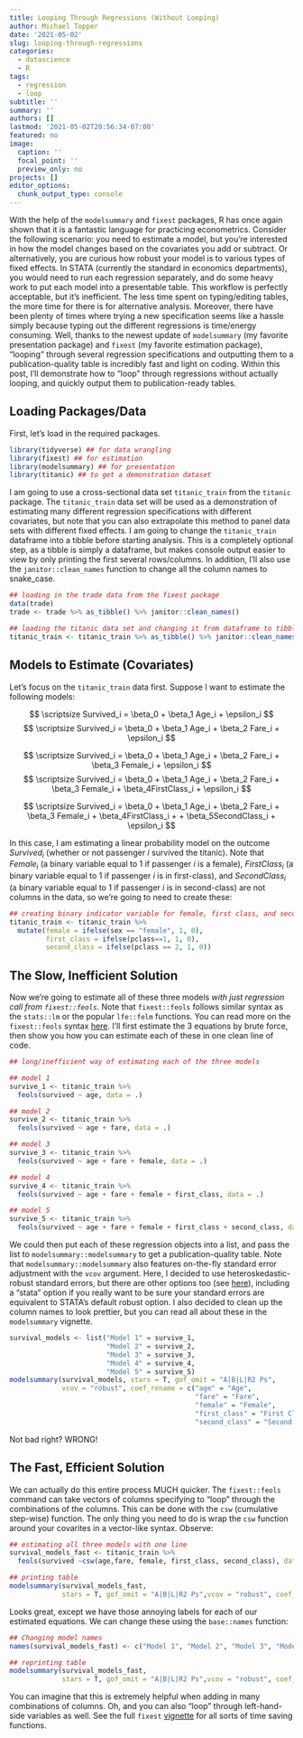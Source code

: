 ```yaml
---
title: Looping Through Regressions (Without Looping)
author: Michael Topper
date: '2021-05-02'
slug: looping-through-regressions
categories:
  - datascience
  - R
tags:
  - regression
  - loop
subtitle: ''
summary: ''
authors: []
lastmod: '2021-05-02T20:56:34-07:00'
featured: no
image:
  caption: ''
  focal_point: ''
  preview_only: no
projects: []
editor_options: 
  chunk_output_type: console
---
```


With the help of the `modelsummary` and `fixest` packages, R has once again shown that it is a fantastic language for practicing econometrics. Consider the following scenario: you need to estimate a model, but you're interested in how the model changes based on the covariates you add or subtract. Or alternatively, you are curious how robust your model is to various types of fixed effects. In STATA (currently the standard in economics departments), you would need to run each regression separately, and do some heavy work to put each model into a presentable table. This workflow is perfectly acceptable, but it's inefficient. The less time spent on typing/editing tables, the more time for there is for alternative analysis. Moreover, there have been plenty of times where trying a new specification seems like a hassle simply because typing out the different regressions is time/energy consuming. Well, thanks to the newest update of `modelsummary` (my favorite presentation package) and `fixest` (my favorite estimation package), "looping" through several regression specifications and outputting them to a publication-quality table is incredibly fast and light on coding. Within this post, I'll demonstrate how to "loop" through regressions without actually looping, and quickly output them to publication-ready tables.

## Loading Packages/Data

First, let's load in the required packages.
```r
library(tidyverse) ## for data wrangling
library(fixest) ## for estimation
library(modelsummary) ## for presentation
library(titanic) ## to get a demonstration dataset
```

I am going to use a cross-sectional data set `titanic_train` from the `titanic` package. The `titanic_train` data set will be used as a demonstration of estimating many different regression specifications with different covariates, but note that you can also extrapolate this method to panel data sets with different fixed effects. I am going to change the `titanic_train` dataframe into a tibble before starting analysis. This is a completely optional step, as a tibble is simply a dataframe, but makes console output easier to view by only printing the first several rows/columns. In addition, I'll also use the `janitor::clean_names` function to change all the column names to snake_case.

```r
## loading in the trade data from the fixest package
data(trade) 
trade <- trade %>% as_tibble() %>% janitor::clean_names()

## loading the titanic data set and changing it from dataframe to tibble for easier viewing
titanic_train <- titanic_train %>% as_tibble() %>% janitor::clean_names()
```

## Models to Estimate (Covariates)

Let's focus on the `titanic_train` data first. Suppose I want to estimate the following models:

$$ \scriptsize
Survived_i = \beta_0 + \beta_1 Age_i + \epsilon_i
$$
$$ \scriptsize
Survived_i = \beta_0 + \beta_1 Age_i + \beta_2 Fare_i + \epsilon_i
$$

$$ \scriptsize
Survived_i = \beta_0 + \beta_1 Age_i + \beta_2 Fare_i + \beta_3 Female_i + \epsilon_i
$$
$$ \scriptsize
Survived_i = \beta_0 + \beta_1 Age_i + \beta_2 Fare_i + \beta_3 Female_i 
+ \beta_4FirstClass_i + \epsilon_i
$$

$$ \scriptsize
Survived_i = \beta_0 + \beta_1 Age_i + \beta_2 Fare_i + \beta_3 Female_i 
+ \beta_4FirstClass_i + + \beta_5SecondClass_i + \epsilon_i
$$

In this case, I am estimating a linear probability model on the outcome $Survived_i$ (whether or not passenger $i$ survived the titanic). Note that $Female_i$ (a binary variable equal to 1 if passenger $i$ is a female), $FirstClass_i$ (a binary variable equal to 1 if passenger $i$ is in first-class), and $SecondClass_i$ (a binary variable equal to 1 if passenger $i$ is in second-class) are not columns in the data, so we're going to need to create these:

```r
## creating binary indicator variable for female, first class, and second class
titanic_train <- titanic_train %>% 
  mutate(female = ifelse(sex == "female", 1, 0),
         first_class = ifelse(pclass==1, 1, 0),
         second_class = ifelse(pclass == 2, 1, 0)) 
```

## The Slow, Inefficient Solution

Now we're going to estimate all of these three models *with just regression call from `fixest::feols`*. Note that `fixest::feols` follows similar syntax as the `stats::lm` or the popular `lfe::felm` functions. You can read more on the `fixest::feols` syntax  [here](https://cran.r-project.org/web/packages/fixest/vignettes/fixest_walkthrough.html). I'll first estimate the 3 equations by brute force, then show you how you can estimate each of these in one clean line of code.

```r
## long/inefficient way of estimating each of the three models

## model 1
survive_1 <- titanic_train %>% 
  feols(survived ~ age, data = .)

## model 2
survive_2 <- titanic_train %>% 
  feols(survived ~ age + fare, data = .)

## model 3
survive_3 <- titanic_train %>% 
  feols(survived ~ age + fare + female, data = .)

## model 4
survive_4 <- titanic_train %>% 
  feols(survived ~ age + fare + female + first_class, data = .)

## model 5
survive_5 <- titanic_train %>% 
  feols(survived ~ age + fare + female + first_class + second_class, data = .)

```

We could then put each of these regression objects into a list, and pass the list to `modelsummary::modelsummary` to get a publication-quality table. Note that `modelsummary::modelsummary` also features on-the-fly standard error adjustment with the `vcov` argument. Here, I decided to use heteroskedastic-robust standard errors, but there are other options too (see [here](https://vincentarelbundock.github.io/modelsummary/articles/modelsummary.html#vcov-1)), including a "stata" option if you really want to be sure your standard errors are equivalent to STATA's default robust option. I also decided to clean up the column names to look prettier, but you can read all about these in the `modelsummary` vignette.  

```r
survival_models <- list("Model 1" = survive_1,
                        "Model 2" = survive_2,
                        "Model 3" = survive_3,
                        "Model 4" = survive_4,
                        "Model 5" = survive_5)
modelsummary(survival_models, stars = T, gof_omit = "A|B|L|R2 Ps",
             vcov = "robust", coef_rename = c("age" = "Age",
                                              "fare" = "Fare",
                                              "female" = "Female",
                                              "first_class" = "First Class",
                                              "second_class" = "Second Class"))
```
Not bad right? WRONG!

## The Fast, Efficient Solution
We can actually do this entire process MUCH quicker. The `fixest::feols` command can take vectors of columns specifying to "loop" through the combinations of the columns. This can be done with the `csw` (cumulative step-wise) function. The only thing you need to do is wrap the `csw` function around your covarites in a vector-like syntax. Observe:

```r
## estimating all three models with one line
survival_models_fast <- titanic_train %>% 
  feols(survived ~csw(age,fare, female, first_class, second_class), data = .)

## printing table 
modelsummary(survival_models_fast,
             stars = T, gof_omit = "A|B|L|R2 Ps",vcov = "robust", coef_rename = c("age" = "Age","fare" = "Fare","female" = "Female"))
```

Looks great, except we have those annoying labels for each of our estimated equations. We can change these using the `base::names` function:

```r
## Changing model names
names(survival_models_fast) <- c("Model 1", "Model 2", "Model 3", "Model 4", "Model 5")

## reprinting table
modelsummary(survival_models_fast,
             stars = T, gof_omit = "A|B|L|R2 Ps",vcov = "robust", coef_rename = c("age" = "Age","fare" = "Fare","female" = "Female"))
```

You can imagine that this is extremely helpful when adding in many combinations of columns. Oh, and you can also "loop" through left-hand-side variables as well. See the full `fixest` [vignette](https://cran.r-project.org/web/packages/fixest/vignettes/multiple_estimations.html) for all sorts of time saving functions.
